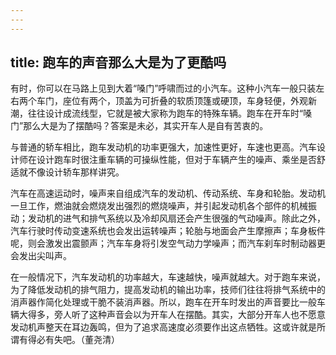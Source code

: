 ```yaml
---
---
---
```

title: 跑车的声音那么大是为了更酷吗
---




有时，你可以在马路上见到大着“嗓门”呼啸而过的小汽车。这种小汽车一般只装左右两个车门，座位有两个，顶盖为可折叠的软质顶篷或硬顶，车身轻便，外观新潮，往往设计成流线型，它就是被大家称为跑车的特殊车辆。跑车在开车时“嗓门”那么大是为了摆酷吗？答案是未必，其实开车人是自有苦衷的。

与普通的轿车相比，跑车发动机的功率更强大，加速性更好，车速也更高。汽车设计师在设计跑车时很注重车辆的可操纵性能，但对于车辆产生的噪声、乘坐是否舒适就不像设计轿车那样讲究。



汽车在高速运动时，噪声来自组成汽车的发动机、传动系统、车身和轮胎。发动机一旦工作，燃油就会燃烧发出强烈的燃烧噪声，并引起发动机各个部件的机械振动；发动机的进气和排气系统以及冷却风扇还会产生很强的气动噪声。除此之外，汽车行驶时传动变速系统也会发出运转噪声；轮胎与地面会产生摩擦声；车身板件呢，则会激发出震颤声；汽车车身将引发空气动力学噪声；而汽车刹车时制动器更会发出尖叫声。

在一般情况下，汽车发动机的功率越大，车速越快，噪声就越大。对于跑车来说，为了降低发动机的排气阻力，提高发动机的输出功率，技师们往往将排气系统中的消声器作简化处理或干脆不装消声器。所以，跑车在开车时发出的声音要比一般车辆大得多，旁人听了这种声音会以为开车人在摆酷。其实，大部分开车人也不愿意发动机声整天在耳边轰鸣，但为了追求高速度必须要作出这点牺牲。这或许就是所谓有得必有失吧。（董尧清）